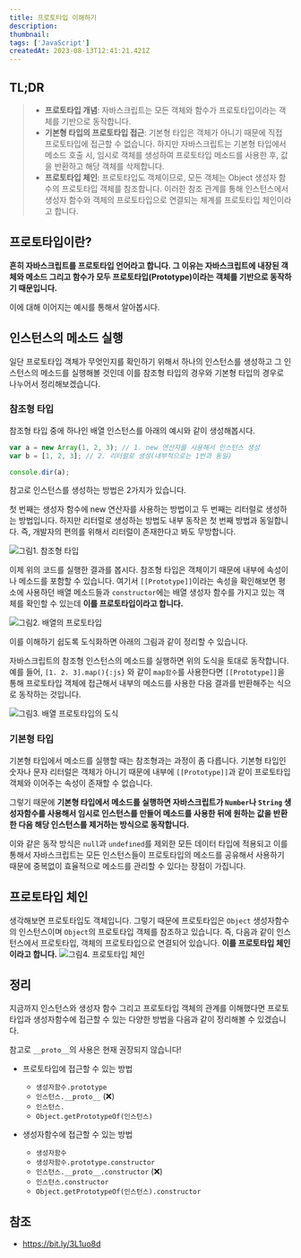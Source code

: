 ```yaml
---
title: 프로토타입 이해하기
description:
thumbnail:
tags: ['JavaScript']
createdAt: 2023-08-13T12:41:21.421Z
---
```


## TL;DR

<Blockquote type="info">

- **프로토타입 개념**: 자바스크립트는 모든 객체와 함수가 프로토타입이라는 객체를 기반으로 동작합니다.
- **기본형 타입의 프로토타입 접근**: 기본형 타입은 객체가 아니기 때문에 직접 프로토타입에 접근할 수 없습니다. 하지만 자바스크립트는 기본형 타입에서 메소드 호출 시, 임시로 객체를 생성하여 프로토타입 메소드를 사용한 후, 값을 반환하고 해당 객체를 삭제합니다.
- **프로토타입 체인**: 프로토타입도 객체이므로, 모든 객체는 Object 생성자 함수의 프로토타입 객체를 참조합니다. 이러한 참조 관계를 통해 인스턴스에서 생성자 함수와 객체의 프로토타입으로 연결되는 체계를 프로토타입 체인이라고 합니다.

</Blockquote>

## 프로토타입이란?

**흔히 자바스크립트를 프로토타입 언어라고 합니다. 그 이유는 자바스크립트에 내장된 객체와 메소드 그리고 함수가 모두 프로토타입(Prototype)이라는 객체를 기반으로 동작하기 때문입니다.**

이에 대해 이어지는 예시를 통해서 알아봅시다.

## 인스턴스의 메소드 실행

일단 프로토타입 객체가 무엇인지를 확인하기 위해서 하나의 인스턴스를 생성하고 그 인스턴스의 메소드를 실행해볼 것인데 이를 참조형 타입의 경우와 기본형 타입의 경우로 나누어서 정리해보겠습니다.

### 참조형 타입

참조형 타입 중에 하나인 배열 인스턴스를 아래의 예시와 같이 생성해봅시다.

```js
var a = new Array(1, 2, 3); // 1. new 연산자를 사용해서 인스턴스 생성
var b = [1, 2, 3]; // 2. 리터럴로 생성(내부적으로는 1번과 동일)

console.dir(a);
```

참고로 인스턴스를 생성하는 방법은 2가지가 있습니다.

첫 번째는 생성자 함수에 new 연산자를 사용하는 방법이고 두 번째는 리터럴로 생성하는 방법입니다. 하지만 리터럴로 생성하는 방법도 내부 동작은 첫 번째 방법과 동일합니다. 즉, 개발자의 편의를 위해서 리터럴이 존재한다고 봐도 무방합니다.

![그림1. 참조형 타입](/assets/contents/js-prototype/1.png)

이제 위의 코드를 실행한 결과를 봅시다. 참조형 타입은 객체이기 때문에 내부에 속성이나 메소드를 포함할 수 있습니다. 여기서 `[[Prototype]]`이라는 속성을 확인해보면 평소에 사용하던 배열 메소드들과 `constructor`에는 배열 생성자 함수를 가지고 있는 객체를 확인할 수 있는데 **이를 프로토타입이라고 합니다.**

![그림2. 배열의 프로토타입](/assets/contents/js-prototype/2.png)

이를 이해하기 쉽도록 도식화하면 아래의 그림과 같이 정리할 수 있습니다.

자바스크립트의 참조형 인스턴스의 메소드를 실행하면 위의 도식을 토대로 동작합니다. 예를 들어, `[1. 2. 3].map(){:js}` 와 같이 `map함수`를 사용한다면 `[[Prototype]]`을 통해 프로토타입 객체에 접근해서 내부의 메소드를 사용한 다음 결과를 반환해주는 식으로 동작하는 것입니다.

![그림3. 배열 프로토타입의 도식](/assets/contents/js-prototype/3.png)

### 기본형 타입

기본형 타입에서 메소드를 실행할 때는 참조형과는 과정이 좀 다릅니다. 기본형 타입인 숫자나 문자 리터럴은 객체가 아니기 때문에 내부에 `[[Prototype]]`과 같이 프로토타입 객체와 이어주는 속성이 존재할 수 없습니다.

그렇기 때문에 **기본형 타입에서 메소드를 실행하면 자바스크립트가 `Number`나 `String` 생성자함수를 사용해서 임시로 인스턴스를 만들어 메소드를 사용한 뒤에 원하는 값을 반환한 다음 해당 인스턴스를 제거하는 방식으로 동작합니다.**

이와 같은 동작 방식은 `null`과 `undefined`를 제외한 모든 데이터 타입에 적용되고 이를 통해서 자바스크립트는 모든 인스턴스들이 프로토타입의 메소드를 공유해서 사용하기 때문에 중복없이 효율적으로 메소드를 관리할 수 있다는 장점이 가집니다.

## 프로토타입 체인

생각해보면 프로토타입도 객체입니다. 그렇기 때문에 프로토타입은 `Object` 생성자함수의 인스턴스이며 `Object`의 프로토타입 객체를 참조하고 있습니다. 즉, 다음과 같이 인스턴스에서 프로토타입, 객체의 프로토타입으로 연결되어 있습니다. **이를 프로토타입 체인이라고 합니다.**
![그림4. 프로토타입 체인](/assets/contents/js-prototype/4.png)

## 정리

지금까지 인스턴스와 생성자 함수 그리고 프로토타입 객체의 관계를 이해했다면 프로토타입과 생성자함수에 접근할 수 있는 다양한 방법을 다음과 같이 정리해볼 수 있겠습니다.

참고로 `__proto__`의 사용은 현재 권장되지 않습니다!

- 프로토타입에 접근할 수 있는 방법

  - `생성자함수.prototype`
  - `인스턴스.__proto__` (❌)
  - `인스턴스.`
  - `Object.getPrototypeOf(인스턴스)`

- 생성자함수에 접근할 수 있는 방법

  - `생성자함수`
  - `생성자함수.prototype.constructor`
  - `인스턴스.__proto__.constructor` (❌)
  - `인스턴스.constructor`
  - `Object.getPrototypeOf(인스턴스).constructor`

## 참조

- https://bit.ly/3L1uo8d
